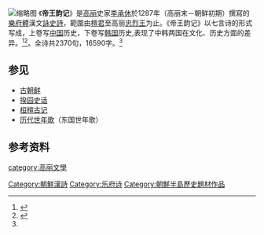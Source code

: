 {{Infobox Korean name|
hangul=제왕운기|
hanja={{Linktext|帝|王|韻|紀}}|
rr=Jewang Un-gi|
mr=Chewang un'gi|
}}
[[File:제왕운기_(보물_제418호).jpg|缩略图]]
《'''帝王韵记'''》是[[高丽|高丽]]史家[[李承休|李承休]]於1287年（高丽末－朝鲜初期）撰寫的[[樂府體|樂府體]]漢文[[詠史詩|詠史詩]]，範圍由[[檀君|檀君]]至高丽[[忠烈王|忠烈王]]为止。《帝王韵记》以七言诗的形式写成，上卷写[[中国|中国]]历史，下卷写[[韩国|韩国]]历史,表现了中韩两国在文化、历史方面的差异。<ref>{{cite web|title=帝王韻記|url=http://sca.seoul.go.kr/tchinese/culturalAsset.jsp?sCode=100150&sClssCode=2&sClssCode2=9|accessdate=2010-10-30}}{{dead link|date=2018年2月 |bot=InternetArchiveBot |fix-attempted=yes }}</ref><ref name="chenpu">{{cite book |author1=陈蒲 |author2=权锡焕 |title=韩国古典文学精华 |date=2006.12 |publisher=岳麓书社 |location=长沙 |isbn=7-80665-829-7 |page=184}}</ref>。全诗共2370句，16590字。<ref name="chenpu" />

==参见==
*[[古朝鲜|古朝鲜]]
*[[揆园史话|揆园史话]]
*[[桓檀古记|桓檀古记]]
*[[历代世年歌|历代世年歌]]（东国世年歌）

==参考资料==
{{wikisource|帝王韵纪}}

{{reflist}}

{{DEFAULTSORT:Jewang Ungi}}
[[category:高丽文學|category:高丽文學]]
[[Category:朝鮮漢詩|Category:朝鮮漢詩]]
[[Category:乐府诗|Category:乐府诗]]
[[Category:朝鮮半島歷史題材作品|Category:朝鮮半島歷史題材作品]]